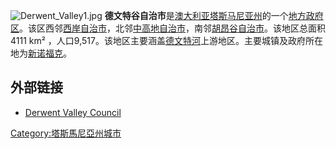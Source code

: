 [[File:Derwent_Valley1.jpg|thumb]]
'''德文特谷自治市'''是[[澳大利亚|澳大利亚]][[塔斯马尼亚州|塔斯马尼亚州]]的一个[[地方政府区|地方政府区]]。该区西邻[[西岸自治市|西岸自治市]]，北邻[[中高地自治市|中高地自治市]]，南邻[[胡昂谷自治市|胡昂谷自治市]]。该地区总面积4111 km² ，人口9,517。该地区主要涵盖[[德文特河|德文特河]]上游地区。主要城镇及政府所在地为[[新诺福克|新诺福克]]。

==外部链接==

*[http://www.derwentvalley.tas.gov.au Derwent Valley Council] {{Wayback|url=http://www.derwentvalley.tas.gov.au/ |date=20220527111122 }}


[[Category:塔斯馬尼亞州城市|Category:塔斯馬尼亞州城市]]